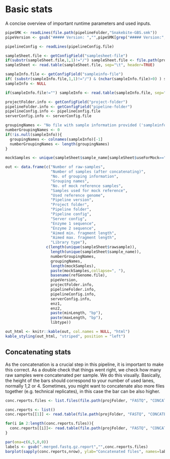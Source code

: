 # Basic stats

A concise overview of important runtime parameters and used inputs.

```r
pipeSMK <- readLines(file.path(pipelineFolder,"Snakebite-GBS.smk"))
pipeVersion <- gsub("##### Version: ","",pipeSMK[grep("##### Version:", pipeSMK)])
```

```r
pipelineConfig <- readLines(pipelineConfig.file)

sampleSheet.file <- getConfigField("samplesheet-file")
if(substr(sampleSheet.file,1,1)!="/") sampleSheet.file <- file.path(projFolder, sampleSheet.file)
sampleSheet <- read.table(sampleSheet.file, sep="\t", header=TRUE)

sampleInfo.file <- getConfigField("sampleinfo-file")
if( (substr(sampleInfo.file,1,1)!="/") & (nchar(sampleInfo.file)>0) ) sampleInfo.file <- file.path(projFolder, sampleInfo.file)
sampleInfo <- NULL

if(sampleInfo.file!="") sampleInfo <- read.table(sampleInfo.file, sep="\t", header=TRUE)

projectFolder.info <- getConfigField("project-folder")
pipelineFolder.info <- getConfigField("pipeline-folder")
pipelineConfig.info <- pipelineConfig.file
serverConfig.info <- serverConfig.file

groupingNames <- "No file with sample information provided ('sampleinfo-file'-field)!"
numberGroupingNames <- 0
if(!is.null(sampleInfo)){
  groupingNames <- colnames(sampleInfo)[-1]
  numberGroupingNames <- length(groupingNames)
} 

mockSamples <- unique(sampleSheet$sample_name[sampleSheet$useForMock=="YES"])

out <- data.frame(c("Number of raw-samples",
                    "Number of samples (after concatenating)",
                    "No. of grouping information",
                    "Grouping names",
                    "No. of mock reference samples",
                    "Samples used for mock reference",
                    "Used reference genome",
                    "Pipeline version",
                    "Project folder",
                    "Pipeline folder",
                    "Pipeline config",
                    "Server config",
                    "Enzyme 1 sequence",
                    "Enzyme 2 sequence",
                    "Aimed min. fragment length",
                    "Aimed max. fragment length",
                    "Library type"),
                  c(length(unique(sampleSheet$rawsample)),
                    length(unique(sampleSheet$sample_name)),
                    numberGroupingNames,
                    groupingNames,
                    length(mockSamples),
                    paste(mockSamples,collapse=", "),
                    basename(refGenome.file),
                    pipeVersion,
                    projectFolder.info,
                    pipelineFolder.info,
                    pipelineConfig.info,
                    serverConfig.info,
                    enz1,
                    enz2,
                    paste(minLength, "bp"),
                    paste(maxLength, "bp"),
                    libtype))

out_html <- knitr::kable(out, col.names = NULL, "html")
kable_styling(out_html, "striped", position = "left")
```

## Concatenating stats
As the concatenation is a crucial step in this pipeline, it is important to make this correct. As a double check that things went right, we check how
many raw samples were concatenated per sample. We do this visually. Basically, the height of the bars should correspond to your number of used lanes,
normally 1,2 or 4. Sometimes, you might want to concatenate also more files together (e.g. technical replicates), in this case the bar can be also higher.

```r
conc.reports.files <- list.files(file.path(projFolder, "FASTQ", "CONCATENATED"), pattern="*.report")

conc.reports <- list()
conc.reports[[1]] <- read.table(file.path(projFolder, "FASTQ", "CONCATENATED", conc.reports.files[1]))

for(i in 2:length(conc.reports.files)){
  conc.reports[[i]]<- read.table(file.path(projFolder, "FASTQ", "CONCATENATED", conc.reports.files[i]))
}
```

```r
par(oma=c(6,5,0,0))
labels <- gsub(".merged.fastq.gz.report","",conc.reports.files)
barplot(sapply(conc.reports,nrow), ylab="Concatenated files", names=labels, las=2, col=report.colours[1])
```

